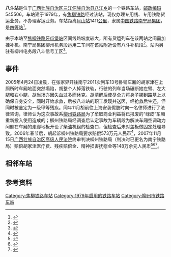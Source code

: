 {{noteTA
|1=zh-cn:始发车次; zh-hk:列車班次;
|2=zh-cn:车次; zh-hk:班次;
}}
{{Infobox China railway station 
|车站名称 = 八斗站
|Engname=Badou Railway Station
|图片=China Railways DF8B 0050 & China Railways DF8B 5240 20190828.jpg
|车站名称拼音 = 
|code = 44490<ref>{{cite book|title=中华人民共和国铁路车站代码（GB/T 10302-2010）|publisher=中国标准出版社|year=2010|isbn=155066140495|ignore-isbn-error=true|pages=2}}</ref>
|commercial_code = BDZ<ref>{{cite book|author=铁道部电子计算技术中心, 铁道部运输局|title=铁路车站站名代码表：TMIS使用|publisher=中国铁道出版社|location=北京|year=1998|isbn=9787113030995}}</ref><ref>{{cite book|author=[[中华人民共和国铁道部|中华人民共和国铁道部]]|title=铁路电报站名略号（2012）|publisher=中国铁道出版社|location=北京|year=2012|unified=15113·3468}}</ref>
|pinyin_code = BDO
|type= 货运站
|业务性质 = 
|技术性质= 
|车站位置 = [[广西壮族自治区|广西壮族自治区]][[三江侗族自治县|三江侗族自治县]][[八江乡_(三江县)|八江乡]]八斗村
|坐标= {{Coord|25.894298|N|109.559991|E|format=dms|display=inline,title|type:railwaystation_region:CN}}
|归属 = [[中国铁路南宁局集团|中国铁路南宁局集团]]柳州车务段
|车站等级 = [[四等站_(中铁)|四等站]]
|线路 = [[焦柳铁路|焦柳铁路]]
}}
'''八斗站'''是位于[[广西壮族自治区|广西壮族自治区]][[三江侗族自治县|三江侗族自治县]][[八江乡_(三江县)|八江乡]]的一个铁路车站，[[邮政编码|邮政编码]]545506。车站建于1979年，有[[焦柳铁路|焦柳铁路]]经过该站，现仅办理专用线、专用铁路货运业务，不办理客运业务。车站距离[[月山站|月山站]]1411[[公里|公里]]，隶属[[中国铁路南宁局集团|中国铁路南宁局集团]]，是[[四等站_(中铁)|四等站]]<ref name="95306info">{{cite web|title=营业站服务信息查询|url=http://hyfw.95306.cn/hyinfo/action/FwcszsAction_index?type=1|accessdate=2020-02-26|publisher=中国铁路95306网|archiveurl=https://web.archive.org/web/20180914133603/http://hyfw.95306.cn/hyinfo/action/FwcszsAction_index?type=1|archivedate=2018-09-14|dead-url=no}}</ref>。

由于本站至[[焦柳铁路|焦柳铁路]][[牙屯堡站|牙屯堡站]]区间线路坡度较大，所有货运列车在该两站之间需加挂补机。南宁局集团柳州机务段运用二车间在该站附近设有八斗补机段<ref>{{cite news|title=即将消失的职业：八斗站里“推”火车的人|url=http://www.lzgd.com.cn/news/article_view.ashx?ID=1199716|publisher=柳州广播电视网|date=2019-02-27}}</ref>。站内另驻有柳州电务段八斗信号工区<ref>{{cite news|title=覃陶叶：铁路的“眼科医生”|url=http://ccn.people.com.cn/n/2014/0911/c366510-25639904.html|work=中国青年网|publisher=人民网|date=2014-09-11|accessdate=2020-02-26|archivedate=2015-04-21|archiveurl=https://web.archive.org/web/20150421172137/http://ccn.people.com.cn/n/2014/0911/c366510-25639904.html|dead-url=no}}</ref>。

==事件==
2005年4月24日凌晨，在张家界开往南宁2011次列车13号卧铺车厢的胡家津在上厕所时车厢地面突然塌陷，胡整个人掉落铁轨，行驶的列车当场碾断她左臂、左大腿和右小腿，胡当场亦因失血过多而休克。胡清醒后使尽全力将身子挪到路基上以确保自身安全，同时开始求救，后被八斗站的职工发现并送医，经抢救后生还，但同时被鉴定为一级甲等残疾。同年11月胡前往上海安装假肢时向一名律师进行了法律咨询，律师认为这次事故系[[中国铁路南宁局集团|柳州铁路局]]为了牟取商业利益将已报废的“绿皮”车厢重新投入使用造成的；柳州铁路局经调查后认定事故为车辆段为解决车厢空调动力问题在车厢的走廊地板开设了柴油机组的检查口，但检查后未对盖板做固定处理导致。2006年春节后，胡起诉柳州铁路局要求赔偿573万元人民币<ref>{{cite news|title=女乘客从火车地板意外掉下之后|url=http://news.sina.com.cn/c/2006-12-05/170611707186.shtml|publisher=新浪网|date=2006-12-05|accessdate=2020-02-26|archivedate=2020-02-26|archiveurl=https://web.archive.org/web/20200226021322/http://news.sina.com.cn/c/2006-12-05/170611707186.shtml|dead-url=no}}</ref>，2007年11月15日[[广西壮族自治区高级人民法院|广西壮族自治区高级人民法院]]终审判决柳州铁路局（判决时已更名为南宁铁路局）赔偿胡家津医疗费、残疾赔偿金、精神损害抚慰金等148万余元人民币<ref>{{cite news|title=乘客跌落铁轨截三肢案终审 南宁铁路局赔偿148万 获精神损害抚慰金20万元|url=https://www.chinacourt.org/article/detail/2007/12/id/280900.shtml|publisher=中国法院网|date=2007-12-25|accessdate=2020-02-26|archivedate=2019-08-26|archiveurl=https://web.archive.org/web/20190826083801/https://www.chinacourt.org/article/detail/2007/12/id/280900.shtml|dead-url=no}}</ref><ref>{{cite news|title=广西柳州一市民乘火车跌落致残终审获赔148万元|url=http://society.people.com.cn/GB/6702255.html|publisher=人民网|date=2007-12-26|accessdate=2020-02-26|archivedate=2020-02-26|archiveurl=https://web.archive.org/web/20200226021319/http://society.people.com.cn/GB/6702255.html|dead-url=no}}</ref><ref>{{cite news|title=首例列车掉人案法院下判|url=http://fzb.zjol.com.cn/gb/node2/node802/node240379/node402450/node402458/userobject15ai5386526.html|publisher=浙江法制报|accessdate=2020-02-26|archivedate=2020-02-26|archiveurl=https://web.archive.org/web/20200226021319/http://fzb.zjol.com.cn/gb/node2/node802/node240379/node402450/node402458/userobject15ai5386526.html|dead-url=no}}</ref>。

==相邻车站==
{{start rail box}}
{{s-inop|[[江头站|江头站]]}}
{{s-line|[[焦柳铁路|焦柳铁路]]}}
{{s-inop|[[三江县站|三江县站]]}}
{{end box}}

==参考资料==
{{commonscat|Badou Railway Station}}
{{reflist}}
{{焦柳铁路}}

[[Category:焦柳铁路车站|Category:焦柳铁路车站]]
[[Category:1979年启用的铁路车站|Category:1979年启用的铁路车站]]
[[Category:柳州市铁路车站|Category:柳州市铁路车站]]